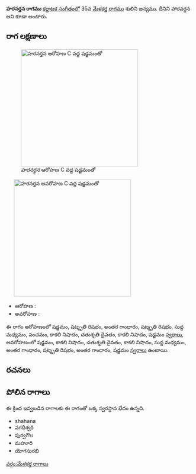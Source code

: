 {{Infobox ragam
	| name          	= హరనర్తన
	| synonym	    	= హారవర్ధన
	| mela          	= 
	| chakra        	= 
	| janaka        	= 
	| type          	= సంపూర్ణ-షడవ
	| arohanam      	= {{svaraC|S|R3|G3|R3|M1|P|N3|D2|N3|S'}} 
	| avarohanam    	= {{svaraC|S'|N3|D2|N3|M1|G3|R3|G3|S}}
	| jeeva         	=
	| chhaya        	=
	| nyasa         	=
	| vishesha      	= 
	| equivalent  		= 
}}
{{కర్ణాటక సంగీత రాగాలు}}
'''హరనర్తన రాగము''' [[కర్ణాటక సంగీతం]]లో 35వ [[మేళకర్త రాగము]] శులిని జన్యము. దీనిని హారవర్ధన అని కూడా అంటారు.


==రాగ లక్షణాలు==
[[Image:haranartana_ar_kb2wiki.png|thumb|right|316px|''హరనర్తన'' ఆరోహణ C వద్ద షడ్జమంతో]]
	[[Image:haranartana_av_kb2wiki.png|thumb|right|316px|''హరనర్తన'' అవరోహణ C వద్ద షడ్జమంతో]]

* ఆరోహణ : {{svaraC|S|R3|G3|R3|M1|P|N3|D2|N3|S'}} 
* అవరోహణ : {{svaraC|S'|N3|D2|N3|M1|G3|R3|G3|S}}

ఈ రాగం ఆరోహణంలో షడ్జమం, షట్శృతి రిషభం, అంతర గాంధారం, షట్శృతి రిషభం, సుద్ద మధ్యమం, పంచమం, కాకలి  నిషాదం, చతుశృతి దైవతం, కాకలి  నిషాదం, షడ్జమం [[స్వరాలు]], అవరోహణంలో షడ్జమం, కాకలి  నిషాదం, చతుశృతి దైవతం, కాకలి  నిషాదం, సుద్ద మధ్యమం, అంతర గాంధారం, షట్శృతి రిషభం, అంతర గాంధారం, షడ్జమం [[స్వరాలు]] ఉంటాయి.

==రచనలు==



==పోలిన రాగాలు==
ఈ క్రింద ఇవ్వబడిన రాగాలకు ఈ రాగంతో ఒక్క స్వరస్థాన భేదం ఉన్నది.
* shahana
* వగదీశ్వరి
* పుర్వగౌల
* మహూరి
* యోగసురభి



[[వర్గం:మేళకర్త రాగాలు]]